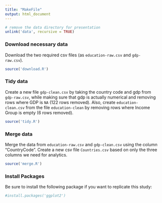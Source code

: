 ```yaml
---
title: "MakeFile"
output: html_document
---
```


```r
# remove the data directory for presentation
unlink('data', recursive = TRUE)
```

### Download necessary data

Download the two required csv files (as `education-raw.csv` and `gdp-raw.csv`).

```r
source('download.R')
```

### Tidy data

Create a new file `gdp-clean.csv` by taking the country code and gdp from `gdp-raw.csv`, while making sure that gdp is actually numerical and removing rows where GDP is `NA` (122 rows removed). Also, create `education-clean.csv` from the file `education-clean` by removing rows where Income Group is empty (6 rows removed).

```r
source('tidy.R')
```

### Merge data

Merge the data from `education-raw.csv` and `gdp-clean.csv` using the column "CountryCode". Create a new csv file `Countries.csv` based on only the three columns we need for analytics.

```r
source('merge.R')
```

### Install Packages

Be sure to install the following package if you want to replicate this study:

```r
#install.packages('ggplot2')
```
